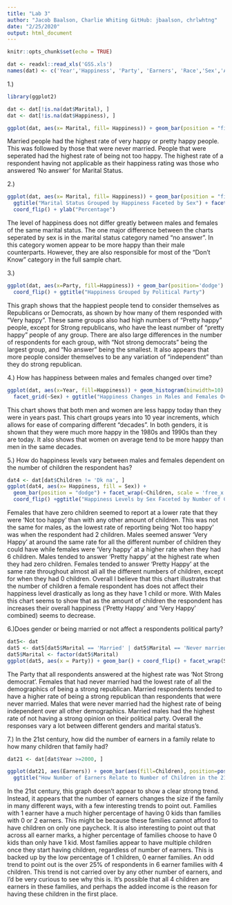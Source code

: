 ```yaml
---
title: "Lab 3"
author: "Jacob Baalson, Charlie Whiting GitHub: jbaalson, chrlwhtng"
date: "2/25/2020"
output: html_document
---
```


```r
knitr::opts_chunk$set(echo = TRUE)
```


```r
dat <- readxl::read_xls('GSS.xls')
names(dat) <- c('Year','Happiness', 'Party', 'Earners', 'Race','Sex','Age', 'Children', 'Marital', 'ID', 'Ballot')
```

1.)
```r
library(ggplot2)

dat <- dat[!is.na(dat$Marital), ]
dat <- dat[!is.na(dat$Happiness), ]

ggplot(dat, aes(x= Marital, fill= Happiness)) + geom_bar(position = "fill") + ggtitle("Marital Status Grouped by Happiness") + coord_flip() + ylab("Percentage")
```

Married people had the highest rate of very happy or pretty happy people. This was followed by those that were never married. People that were seperated had the highest rate of being not too happy. The highest rate of a respondent having not applicable as their happiness rating was those who answered 'No answer' for Marital Status.

2.)
```r
ggplot(dat, aes(x= Marital, fill= Happiness)) + geom_bar(position = "fill") + 
  ggtitle("Marital Status Grouped by Happiness Faceted by Sex") + facet_wrap(~Sex) + 
  coord_flip() + ylab("Percentage")
```

The level of happiness does not differ greatly between males and females of the same marital status. The one major difference between the charts seperated by sex is in the marital status category named "no answer". In this category women appear to be more happy than their male counterparts. However, they are also responsible for most of the "Don't Know" category in the full sample chart.

3.)
```r
ggplot(dat, aes(x=Party, fill=Happiness)) + geom_bar(position='dodge') + 
  coord_flip() + ggtitle("Happiness Grouped by Political Party")
```

This graph shows that the happiest people tend to consider themselves as Republicans or Democrats, as shown by how many of them responded with "Very happy". These same groups also had high numbers of "Pretty happy" people, except for Strong republicans, who have the least number of "pretty happy" people of any group. There are also large differences in the number of respondents for each group, with "Not strong democrats" being the largest group, and "No answer" being the smallest. It also appears that more people consider themselves to be any variation of "independent" than they do strong republican.

4.) How has happiness between males and females changed over time?
```r
ggplot(dat, aes(x=Year, fill=Happiness)) + geom_histogram(binwidth=10) + 
  facet_grid(~Sex) + ggtitle("Happiness Changes in Males and Females Over Time")
```

This chart shows that both men and women are less happy today than they were in years past. This chart groups years into 10 year increments, which allows for ease of comparing different "decades". In both genders, it is shown that they were much more happy in the 1980s and 1990s than they are today. It also shows that women on average tend to be more happy than men in the same decades.


5.) How do happiness levels vary between males and females dependent on the number of children the respondent has?

```r
dat4 <- dat[dat$Children != 'Dk na', ]
ggplot(dat4, aes(x= Happiness, fill = Sex)) + 
  geom_bar(position = "dodge") + facet_wrap(~Children, scale = 'free_x') + 
  coord_flip() +ggtitle("Happiness Levels by Sex Faceted by Number of Children")

```

Females that have zero children seemed to report at a lower rate that they were 'Not too happy' than with any other amount of children. This was not the same for males, as the lowest rate of reporting being 'Not too happy' was when the respondent had 2 children. Males seemed answer 'Very Happy' at around the same rate for all the different number of children they could have while females were 'Very happy' at a higher rate when they had 6 children. Males tended to answer 'Pretty happy' at the highest rate when they had zero children. Females tended to answer 'Pretty Happy' at the same rate throughout almost all all the different numbers of children, except for when they had 0 children. Overall I believe that this chart illustrates that the number of children a female respondent has does not affect their happiness level drastically as long as they have 1 child or more. With Males this chart seems to show that as the amount of children the respondent has increases their overall happiness ('Pretty Happy' and 'Very Happy' combined) seems to decrease. 

6.)Does gender or being married or not affect a respondents political party?

```r
dat5<- dat
dat5 <- dat5[dat5$Marital == 'Married' | dat5$Marital == 'Never married',]
dat5$Marital <- factor(dat5$Marital)
ggplot(dat5, aes(x = Party)) + geom_bar() + coord_flip() + facet_wrap(Sex~Marital, scale = 'free_x')
```

The Party that all respondents answered at the highest rate was 'Not Strong democrat'. Females that had never married had the lowest rate of all the demographics of being a strong republican. Married respondents tended to have a higher rate of being a strong republican than respondents that were never married. Males that were never married had the highest rate of being independent over all other demographics. Married males had the highest rate of not having a strong opinion on their political party. Overall the responses vary a lot between different genders and marital status's.




7.) In the 21st century, how did the number of earners in a family relate to how many children that family had?
```r
dat21 <- dat[dat$Year >=2000, ]

ggplot(dat21, aes(Earners)) + geom_bar(aes(fill=Children), position=position_fill(reverse=TRUE)) + 
  ggtitle("How Number of Earners Relate to Number of Children in the 21st Century") + ylab("Percentage") + coord_flip()
```

In the 21st century, this graph doesn't appear to show a clear strong trend. Instead, it appears that the number of earners changes the size if the family in many different ways, with a few interesting trends to point out. Families with 1 earner have a much higher percentage of having 0 kids than families with 0 or 2 earners. This might be because these families cannot afford to have children on only one paycheck. It is also interesting to point out that across all earner marks, a higher percentage of families choose to have 0 kids than only have 1 kid. Most families appear to have multiple children once they start having children, regardless of number of earners. This is backed up by the low percentage of 1 children, 0 earner families. An odd trend to point out is the over 25% of respondents in 6 earner families with 4 children. This trend is not carried over by any other number of earners, and I'd be very curious to see why this is. It's possible that all 4 children are earners in these families, and perhaps the added income is the reason for having these children in the first place.